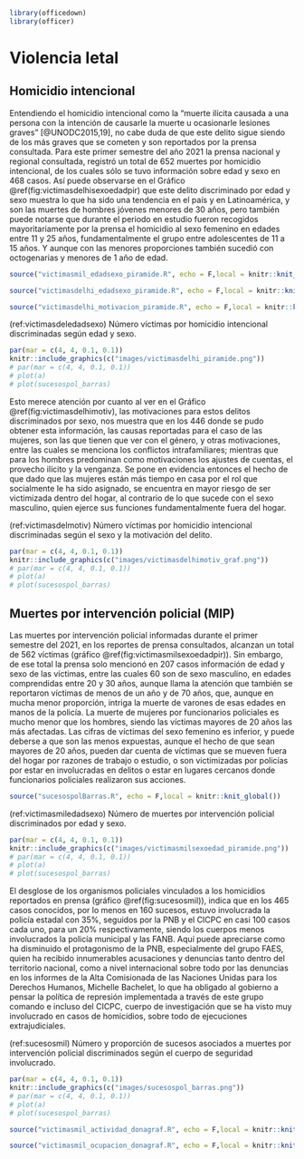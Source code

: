 ```r
library(officedown)
library(officer)

```


# Violencia letal

## Homicidio intencional

<!---BLOCK_MULTICOL_START--->

Entendiendo el homicidio intencional como la “muerte ilícita causada a una persona con la intención de causarle la muerte u ocasionarle lesiones graves” [@UNODC2015,19], no cabe duda de que este delito sigue siendo de los más graves que se cometen y son reportados por la prensa consultada. Para este primer semestre del año 2021 la prensa nacional y regional consultada, registró un total de 652 muertes por homicidio intencional, de los cuales sólo se tuvo información sobre edad y sexo en 468 casos. Así puede observarse en el Gráfico \@ref(fig:victimasdelhisexoedadpir) que este delito discriminado por edad y sexo muestra lo que ha sido una tendencia en el país y en Latinoamérica, y son las muertes de hombres jóvenes menores de 30 años, pero también puede notarse que durante el periodo en estudio fueron recogidos mayoritariamente por la prensa el homicidio al sexo femenino en edades entre 11 y 25 años, fundamentalmente el grupo entre adolescentes de 11 a 15 años. Y aunque con las menores proporciones también sucedió con octogenarias y menores de 1 año de edad. 

```r
source("victimasmil_edadsexo_piramide.R", echo = F,local = knitr::knit_global())
```

```r
source("victimasdelhi_edadsexo_piramide.R", echo = F,local = knitr::knit_global())
```

```r
source("victimasdelhi_motivacion_piramide.R", echo = F,local = knitr::knit_global())
```

(ref:victimasdeledadsexo) Número víctimas por homicidio intencional discriminadas según edad y sexo.

```r
par(mar = c(4, 4, 0.1, 0.1))
knitr::include_graphics(c("images/victimasdelhi_piramide.png"))
# par(mar = c(4, 4, 0.1, 0.1))
# plot(a)
# plot(sucesospol_barras)
```

Esto merece atención por cuanto al ver en el Gráfico \@ref(fig:victimasdelhimotiv), las motivaciones para estos delitos discriminados por sexo, nos muestra que en los 446 donde se pudo obtener esta información, las causas reportadas para el caso de las mujeres, son las que tienen que ver con el género, y otras motivaciones, entre las cuales se menciona los conflictos intrafamiliares; mientras que para los hombres predominan como motivaciones los ajustes de cuentas, el provecho ilícito y la venganza. Se pone en evidencia entonces el hecho de que dado que las mujeres están más tiempo en casa por el rol que socialmente le ha sido asignado, se encuentra en mayor riesgo de ser victimizada dentro del hogar, al contrario de lo que sucede con el sexo masculino, quien ejerce sus funciones fundamentalmente fuera del hogar.

(ref:victimasdelmotiv) Número víctimas por homicidio intencional discriminadas según el sexo y la motivación del delito.

```r
par(mar = c(4, 4, 0.1, 0.1))
knitr::include_graphics(c("images/victimasdelhimotiv_graf.png"))
# par(mar = c(4, 4, 0.1, 0.1))
# plot(a)
# plot(sucesospol_barras)
```

<!---BLOCK_MULTICOL_STOP{widths: [3,3], space: 0.2, sep: true}--->

## Muertes por intervención policial (MIP)

<!---BLOCK_MULTICOL_START--->

Las muertes por intervención policial informadas durante el primer semestre  del 2021, en los reportes de prensa consultados, alcanzan un total de 562 víctimas (gráfico \@ref(fig:victimasmilsexoedadpir)). Sin embargo, de ese total la prensa solo mencionó en 207 casos información de edad y sexo de las víctimas, entre las cuales 60 son de sexo masculino, en edades comprendidas entre 20 y 30 años, aunque llama la atención que también se reportaron víctimas de menos de un año y de 70 años, que, aunque en mucha menor proporción, intriga la muerte de varones de esas edades en manos de la policía. La muerte de mujeres por funcionarios policiales es mucho menor que los hombres, siendo las víctimas mayores de 20 años las más afectadas. Las cifras de víctimas del sexo femenino es inferior, y puede deberse a que  son las menos expuestas, aunque el hecho de que sean mayores de 20 años, pueden dar cuenta de víctimas que se mueven fuera del hogar por razones de trabajo o estudio, o son victimizadas por policías por estar en involucradas en delitos o estar en lugares cercanos donde funcionarios policiales realizaron sus acciones.

```r
source("sucesospolBarras.R", echo = F,local = knitr::knit_global())
```

(ref:victimasmiledadsexo) Número de muertes por intervención policial discriminados por edad y sexo.

```r
par(mar = c(4, 4, 0.1, 0.1))
knitr::include_graphics(c("images/victimasmilsexoedad_piramide.png"))
# par(mar = c(4, 4, 0.1, 0.1))
# plot(a)
# plot(sucesospol_barras)
```

El desglose de los organismos policiales vinculados a los homicidios reportados en prensa (gráfico \@ref(fig:sucesosmil)), indica que en los 465 casos conocidos, por lo menos en 160 sucesos, estuvo involucrada la policía estadal con 35%, seguidos por la PNB y el CICPC en casi 100 casos cada uno, para un 20% respectivamente, siendo los cuerpos menos involucrados la policía municipal y las FANB. Aquí puede apreciarse como ha disminuido el protagonismo de la PNB, especialmente del grupo FAES, quien ha recibido innumerables acusaciones y denuncias tanto dentro del territorio nacional, como a nivel internacional sobre todo por las denuncias en los informes de la Alta Comisionada de las Naciones Unidas para los Derechos Humanos, Michelle Bachelet, lo que ha obligado al gobierno a pensar la política de represión implementada a través de este grupo comando e incluso del CICPC, cuerpo de investigación que se ha visto muy involucrado en casos de homicidios, sobre todo de ejecuciones extrajudiciales.

(ref:sucesosmil) Número y proporción de sucesos asociados a muertes por intervención policial discriminados según el cuerpo de seguridad involucrado.

```r
par(mar = c(4, 4, 0.1, 0.1))
knitr::include_graphics(c("images/sucesospol_barras.png"))
# par(mar = c(4, 4, 0.1, 0.1))
# plot(a)
# plot(sucesospol_barras)
```

```r
source("victimasmil_actividad_donagraf.R", echo = F,local = knitr::knit_global())
```

```r
source("victimasmil_ocupacion_donagraf.R", echo = F,local = knitr::knit_global())
```

<!---BLOCK_MULTICOL_STOP{widths: [3,3], space: 0.2, sep: true}--->
